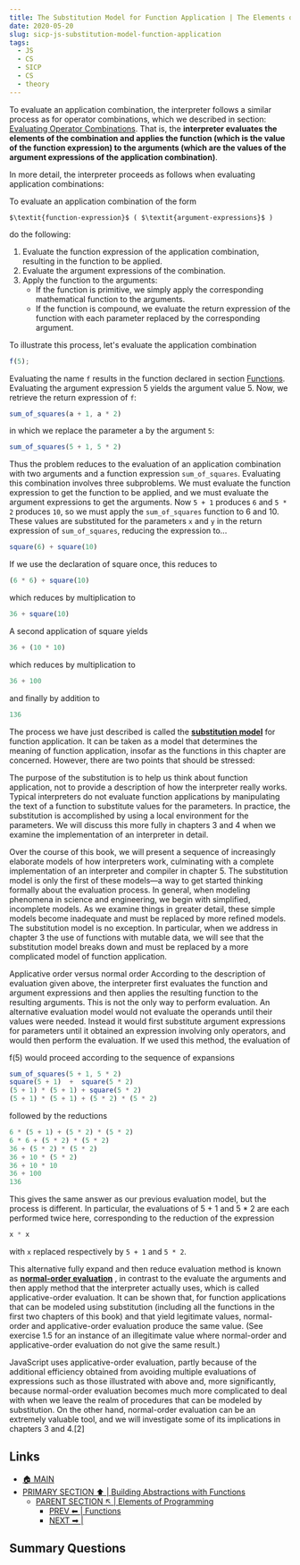 ```yaml
---
title: The Substitution Model for Function Application | The Elements of Programming
date: 2020-05-20
slug: sicp-js-substitution-model-function-application
tags:
  - JS
  - CS
  - SICP
  - CS
  - theory
---
```


To evaluate an application combination, the interpreter follows a similar process as for operator combinations, which we described in section: [Evaluating Operator Combinations](/sicp-js-evaluating-operator-combinations). That is, the **interpreter evaluates the elements of the combination and applies the function (which is the value of the function expression) to the arguments (which are the values of the argument expressions of the application combination)**.

In more detail, the interpreter proceeds as follows when evaluating application combinations:

To evaluate an application combination of the form
```
$\textit{function-expression}$ ( $\textit{argument-expressions}$ )
```

do the following:
    
1. Evaluate the function expression of the application combination, resulting in the function to be applied.
2. Evaluate the argument expressions of the combination.
3. Apply the function to the arguments:
    - If the function is primitive, we simply apply the corresponding mathematical function to the arguments.
    - If the function is compound, we evaluate the return expression of the function with each parameter replaced by the corresponding argument.

To illustrate this process, let's evaluate the application combination
```js 
f(5);
```

Evaluating the name `f` results in the function declared in section [Functions](/sicp-js-functions). Evaluating the argument expression 5 yields the argument value 5. Now, we retrieve the return expression of `f`:
```js 
sum_of_squares(a + 1, a * 2)
``` 
in which we replace the parameter a by the argument `5`:
```js  
sum_of_squares(5 + 1, 5 * 2)
``` 
Thus the problem reduces to the evaluation of an application combination with two arguments and a function expression `sum_of_squares`. Evaluating this combination involves three subproblems. We must evaluate the function expression to get the function to be applied, and we must evaluate the argument expressions to get the arguments. Now `5 + 1` produces `6` and `5 * 2` produces `10`, so we must apply the `sum_of_squares` function to 6 and 10. These values are substituted for the parameters `x` and `y` in the return expression of `sum_of_squares`, reducing the expression to...
```js
square(6) + square(10)
```
If we use the declaration of square once, this reduces to
```js
(6 * 6) + square(10)
```
which reduces by multiplication to
```js
36 + square(10)
```
A second application of square yields
```js
36 + (10 * 10)
```
which reduces by multiplication to
```js 
36 + 100
```
and finally by addition to
```js
136
```

The process we have just described is called the [**substitution model**]() for function application. It can be taken as a model that determines the meaning of function application, insofar as the functions in this chapter are concerned. However, there are two points that should be stressed:

The purpose of the substitution is to help us think about function application, not to provide a description of how the interpreter really works. Typical interpreters do not evaluate function applications by manipulating the text of a function to substitute values for the parameters. In practice, the substitution is accomplished by using a local environment for the parameters. We will discuss this more fully in chapters 3 and 4 when we examine the implementation of an interpreter in detail.

Over the course of this book, we will present a sequence of increasingly elaborate models of how interpreters work, culminating with a complete implementation of an interpreter and compiler in chapter 5. The substitution model is only the first of these models—a way to get started thinking formally about the evaluation process. In general, when modeling phenomena in science and engineering, we begin with simplified, incomplete models. As we examine things in greater detail, these simple models become inadequate and must be replaced by more refined models. The substitution model is no exception. In particular, when we address in chapter 3 the use of functions with mutable data, we will see that the substitution model breaks down and must be replaced by a more complicated model of function application. 

Applicative order versus normal order
According to the description of evaluation given above, the interpreter first evaluates the function and argument expressions and then applies the resulting function to the resulting arguments. This is not the only way to perform evaluation. An alternative evaluation model would not evaluate the operands until their values were needed. Instead it would first substitute argument expressions for parameters until it obtained an expression involving only operators, and would then perform the evaluation. If we used this method, the evaluation of

f(5)
would proceed according to the sequence of expansions
```js
sum_of_squares(5 + 1, 5 * 2)
square(5 + 1)  +  square(5 * 2)
(5 + 1) * (5 + 1) + square(5 * 2)
(5 + 1) * (5 + 1) + (5 * 2) * (5 * 2)
``` 
followed by the reductions
```js 
6 * (5 + 1) + (5 * 2) * (5 * 2)
6 * 6 + (5 * 2) * (5 * 2)
36 + (5 * 2) * (5 * 2)
36 + 10 * (5 * 2)
36 + 10 * 10
36 + 100
136
``` 
This gives the same answer as our previous evaluation model, but the process is different. In particular, the evaluations of 5 + 1 and 5 * 2 are each performed twice here, corresponding to the reduction of the expression
```js 
x * x
``` 
with `x` replaced respectively by `5 + 1` and `5 * 2`.

This alternative fully expand and then reduce evaluation method is known as [**normal-order evaluation**]() , in contrast to the evaluate the arguments and then apply method that the interpreter actually uses, which is called applicative-order evaluation. It can be shown that, for function applications that can be modeled using substitution (including all the functions in the first two chapters of this book) and that yield legitimate values, normal-order and applicative-order evaluation produce the same value. (See exercise 1.5 for an instance of an illegitimate value where normal-order and applicative-order evaluation do not give the same result.)

JavaScript uses applicative-order evaluation, partly because of the additional efficiency obtained from avoiding multiple evaluations of expressions such as those illustrated with above and, more significantly, because normal-order evaluation becomes much more complicated to deal with when we leave the realm of procedures that can be modeled by substitution. On the other hand, normal-order evaluation can be an extremely valuable tool, and we will investigate some of its implications in chapters 3 and 4.[2]

## Links 
- [🏠 MAIN](sicp-js-main)
- [PRIMARY SECTION ⬆ | Building Abstractions with Functions](/sicp-js-building-abstractions-with-functions)
    - [PARENT SECTION ↖ | Elements of Programming](/sicp-js-elements-of-programming)
        - [PREV ⬅ | Functions ](/sicp-js-functions)
        - [NEXT ➡ |  ](/)

## Summary Questions

